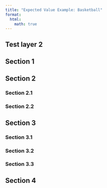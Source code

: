 ```yaml
---
title: "Expected Value Example: Basketball"
format:
  html:
    math: true
---
```


## Test layer 2
## Section 1

## Section 2
### Section 2.1
### Section 2.2


## Section 3
### Section 3.1
### Section 3.2
### Section 3.3

## Section 4